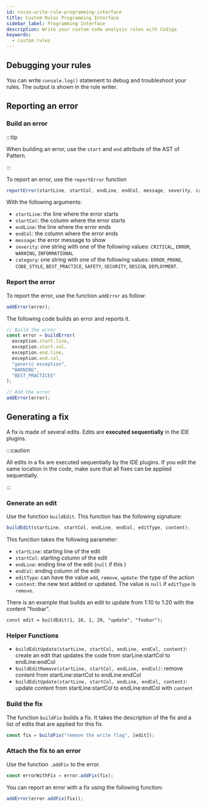 ```yaml
---
id: rosie-write-rule-programming-interface
title: Custom Rules Programming Interface
sidebar_label: Programming Interface
description: Write your custom code analysis rules with Codiga
keywords:
  - custom rules
---
```


## Debugging your rules

You can write `console.log()` statement to debug and troubleshoot your rules.
The output is shown in the rule writer.

## Reporting an error

### Build an error

:::tip

When building an error, use the `start` and `end` attribute of the AST of Pattern.

:::

To report an error, use the `reportError` function

```javascript
reportError(startLine, startCol, endLine, endCol, message, severity, category);
```

With the following arguments:

- `startLine`: the line where the error starts
- `startCol`: the column where the error starts
- `endLine`: the line where the error ends
- `endCol`: the column where the error ends
- `message`: the error message to show
- `severity`: one string with one of the following values: `CRITICAL`, `ERROR`, `WARNING`, `INFORMATIONAL`
- `category`: one string with one of the following values: `ERROR_PRONE`, `CODE_STYLE`, `BEST_PRACTICE`, `SAFETY`, `SECURITY`, `DESIGN`, `DEPLOYMENT`.

### Report the error

To report the error, use the function `addError` as follow:

```javascript
addError(error);
```

The following code builds an error and reports it.

```javascript
// Build the error
const error = buildError(
  exception.start.line,
  exception.start.col,
  exception.end.line,
  exception.end.col,
  "generic exception",
  "WARNING",
  "BEST_PRACTICES"
);

// Add the error
addError(error);
```

## Generating a fix

A fix is made of several edits. Edits are **executed sequentially** in the IDE plugins.

:::caution

All edits in a fix are executed sequentially by the IDE plugins. If you edit the same location in the code, make sure that
all fixes can be applied sequentially.

:::

### Generate an edit

Use the function `buildEdit`. This function has the following signature:

```javascript
buildEdit(startLine, startCol, endLine, endCol, editType, content);
```

This function takes the following parameter:

- `startLine`: starting line of the edit
- `startCol`: starting column of the edit
- `endLine`: ending line of the edit (`null` if this )
- `endCol`: ending column of the edit
- `editType`: can have the value `add`, `remove`, `update`: the type of the action
- `content`: the new text added or updated. The value is `null` if `editType` is `remove`.

There is an example that builds an edit to update from 1:10 to 1:20 with the content "foobar".

```
const edit = buildEdit(1, 10, 1, 20, "update", "foobar");
```

### Helper Functions

- `buildEditUpdate(startLine, startCol, endLine, endCol, content)`: create an edit that updates the code from starLine:startCol to endLine:endCol
- `buildEditRemove(startLine, startCol, endLine, endCol)`: remove content from startLine:startCol to endLine:endCol
- `buildEditUpdate(startLine, startCol, endLine, endCol, content)`: update content from startLine:startCol to endLine:endCol with `content`

### Build the fix

The function `buildFix` builds a fix. It takes the description of the fix and a list of edits
that are applied for this fix.

```javascript
const fix = buildFix("remove the write flag", [edit]);
```

### Attach the fix to an error

Use the function `.addFix` to the error.

```javascript
const errorWithFix = error.addFix(fix);
```

You can report an error with a fix using the following function:

```javascript
addError(error.addFix(fix));
```
